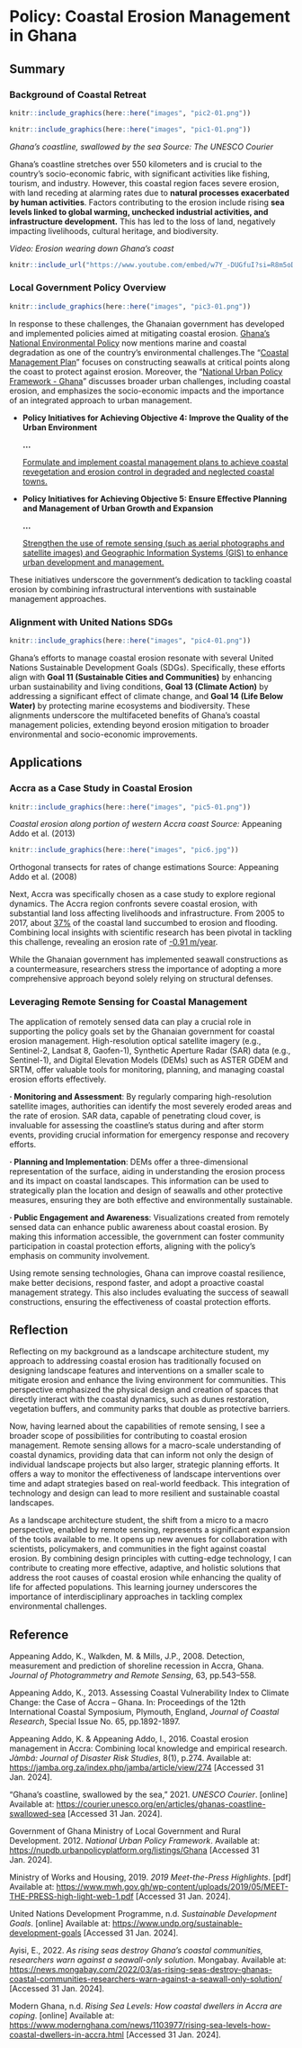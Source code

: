 # Policy: Coastal Erosion Management in Ghana

## Summary

### Background of Coastal Retreat

```{r echo=FALSE, out.width = "100%", fig.align='center', cache=FALSE}
knitr::include_graphics(here::here("images", "pic2-01.png"))
```

```{r echo=FALSE, out.width = "100%", fig.align='center', cache=FALSE}
knitr::include_graphics(here::here("images", "pic1-01.png"))
```

*Ghana's coastline, swallowed by the sea Source: The UNESCO Courier*

Ghana's coastline stretches over 550 kilometers and is crucial to the country's socio-economic fabric, with significant activities like fishing, tourism, and industry. However, this coastal region faces severe erosion, with land receding at alarming rates due to **natural processes exacerbated by human activities**. Factors contributing to the erosion include rising **sea levels linked to global warming, unchecked industrial activities, and infrastructure development.** This has led to the loss of land, negatively impacting livelihoods, cultural heritage, and biodiversity.

*Video: Erosion wearing down Ghana's coast*

```{r echo=FALSE, fig.align='center', cache=TRUE}
knitr::include_url("https://www.youtube.com/embed/w7Y_-DUGfuI?si=R8m5oDLfOsuWrAHM")
```

### Local Government Policy Overview

```{r echo=FALSE, out.width = "100%", fig.align='center', cache=FALSE}
knitr::include_graphics(here::here("images", "pic3-01.png"))
```

In response to these challenges, the Ghanaian government has developed and implemented policies aimed at mitigating coastal erosion. [Ghana's National Environmental Policy](http://maps.cersgis.org/nipportal/POLICIES/NATIONAL_ENVIRONMENTAL_POLICY_(MAIN).pdf) now mentions marine and coastal degradation as one of the country's environmental challenges.The "[Coastal Management Plan](https://www.mwh.gov.gh/wp-content/uploads/2019/05/MEET-THE-PRESS-high-light-web-1.pdf)" focuses on constructing seawalls at critical points along the coast to protect against erosion. Moreover, the "[National Urban Policy Framework - Ghana](https://nupdb.urbanpolicyplatform.org/listings/Ghana)" discusses broader urban challenges, including coastal erosion, and emphasizes the socio-economic impacts and the importance of an integrated approach to urban management.

-   **Policy Initiatives for Achieving Objective 4: Improve the Quality of the Urban Environment**

    **\...**

    [Formulate and implement coastal management plans to achieve coastal revegetation and erosion control in degraded and neglected coastal towns.]{.underline}

-   **Policy Initiatives for Achieving Objective 5: Ensure Effective Planning and Management of Urban Growth and Expansion**

    **\...**

    [Strengthen the use of remote sensing (such as aerial photographs and satellite images) and Geographic Information Systems (GIS) to enhance urban development and management.]{.underline}

These initiatives underscore the government's dedication to tackling coastal erosion by combining infrastructural interventions with sustainable management approaches.

### Alignment with United Nations SDGs

```{r echo=FALSE, out.width = "90%", fig.align='center', cache=FALSE}
knitr::include_graphics(here::here("images", "pic4-01.png"))
```

Ghana's efforts to manage coastal erosion resonate with several United Nations Sustainable Development Goals (SDGs). Specifically, these efforts align with **Goal 11 (Sustainable Cities and Communities)** by enhancing urban sustainability and living conditions, **Goal 13 (Climate Action)** by addressing a significant effect of climate change, and **Goal 14 (Life Below Water)** by protecting marine ecosystems and biodiversity. These alignments underscore the multifaceted benefits of Ghana's coastal management policies, extending beyond erosion mitigation to broader environmental and socio-economic improvements.

## Applications

### Accra as a Case Study in Coastal Erosion

```{r echo=FALSE, out.width = "45%", fig.align='center', cache=FALSE}
knitr::include_graphics(here::here("images", "pic5-01.png"))
```

*Coastal erosion along portion of western Accra coast Source:* Appeaning Addo et al. (2013)

```{r echo=FALSE, out.width = "45%", fig.align='center', cache=FALSE}
knitr::include_graphics(here::here("images", "pic6.jpg"))
```

Orthogonal transects for rates of change estimations Source: Appeaning Addo et al. (2008)

Next, Accra was specifically chosen as a case study to explore regional dynamics. The Accra region confronts severe coastal erosion, with substantial land loss affecting livelihoods and infrastructure. From 2005 to 2017, about [37%](https://news.mongabay.com/2022/03/as-rising-seas-destroy-ghanas-coastal-communities-researchers-warn-against-a-seawall-only-solution/) of the coastal land succumbed to erosion and flooding. Combining local insights with scientific research has been pivotal in tackling this challenge, revealing an erosion rate of [-0.91 m/year](https://www.ncbi.nlm.nih.gov/pmc/articles/PMC6014148/).

While the Ghanaian government has implemented seawall constructions as a countermeasure, researchers stress the importance of adopting a more comprehensive approach beyond solely relying on structural defenses.

### Leveraging Remote Sensing for Coastal Management

The application of remotely sensed data can play a crucial role in supporting the policy goals set by the Ghanaian government for coastal erosion management. High-resolution optical satellite imagery (e.g., Sentinel-2, Landsat 8, Gaofen-1), Synthetic Aperture Radar (SAR) data (e.g., Sentinel-1), and Digital Elevation Models (DEMs) such as ASTER GDEM and SRTM, offer valuable tools for monitoring, planning, and managing coastal erosion efforts effectively.

**· Monitoring and Assessment**: By regularly comparing high-resolution satellite images, authorities can identify the most severely eroded areas and the rate of erosion. SAR data, capable of penetrating cloud cover, is invaluable for assessing the coastline's status during and after storm events, providing crucial information for emergency response and recovery efforts.

**· Planning and Implementation**: DEMs offer a three-dimensional representation of the surface, aiding in understanding the erosion process and its impact on coastal landscapes. This information can be used to strategically plan the location and design of seawalls and other protective measures, ensuring they are both effective and environmentally sustainable.

**· Public Engagement and Awareness**: Visualizations created from remotely sensed data can enhance public awareness about coastal erosion. By making this information accessible, the government can foster community participation in coastal protection efforts, aligning with the policy's emphasis on community involvement.

Using remote sensing technologies, Ghana can improve coastal resilience, make better decisions, respond faster, and adopt a proactive coastal management strategy. This also includes evaluating the success of seawall constructions, ensuring the effectiveness of coastal protection efforts.

## Reflection

Reflecting on my background as a landscape architecture student, my approach to addressing coastal erosion has traditionally focused on designing landscape features and interventions on a smaller scale to mitigate erosion and enhance the living environment for communities. This perspective emphasized the physical design and creation of spaces that directly interact with the coastal dynamics, such as dunes restoration, vegetation buffers, and community parks that double as protective barriers.

Now, having learned about the capabilities of remote sensing, I see a broader scope of possibilities for contributing to coastal erosion management. Remote sensing allows for a macro-scale understanding of coastal dynamics, providing data that can inform not only the design of individual landscape projects but also larger, strategic planning efforts. It offers a way to monitor the effectiveness of landscape interventions over time and adapt strategies based on real-world feedback. This integration of technology and design can lead to more resilient and sustainable coastal landscapes.

As a landscape architecture student, the shift from a micro to a macro perspective, enabled by remote sensing, represents a significant expansion of the tools available to me. It opens up new avenues for collaboration with scientists, policymakers, and communities in the fight against coastal erosion. By combining design principles with cutting-edge technology, I can contribute to creating more effective, adaptive, and holistic solutions that address the root causes of coastal erosion while enhancing the quality of life for affected populations. This learning journey underscores the importance of interdisciplinary approaches in tackling complex environmental challenges.

## Reference

Appeaning Addo, K., Walkden, M. & Mills, J.P., 2008. Detection, measurement and prediction of shoreline recession in Accra, Ghana. *Journal of Photogrammetry and Remote Sensing*, 63, pp.543--558.

Appeaning Addo, K., 2013. Assessing Coastal Vulnerability Index to Climate Change: the Case of Accra -- Ghana. In: Proceedings of the 12th International Coastal Symposium, Plymouth, England, *Journal of Coastal Research*, Special Issue No. 65, pp.1892-1897.

Appeaning Addo, K. & Appeaning Addo, I., 2016. Coastal erosion management in Accra: Combining local knowledge and empirical research. *Jàmbá: Journal of Disaster Risk Studies*, 8(1), p.274. Available at: <https://jamba.org.za/index.php/jamba/article/view/274> \[Accessed 31 Jan. 2024\].

"Ghana's coastline, swallowed by the sea," 2021. *UNESCO Courier*. \[online\] Available at: <https://courier.unesco.org/en/articles/ghanas-coastline-swallowed-sea> \[Accessed 31 Jan. 2024\].

Government of Ghana Ministry of Local Government and Rural Development. 2012. *National Urban Policy Framework*. Available at: <https://nupdb.urbanpolicyplatform.org/listings/Ghana> \[Accessed 31 Jan. 2024\].

Ministry of Works and Housing, 2019. *2019 Meet-the-Press Highlights*. \[pdf\] Available at: <https://www.mwh.gov.gh/wp-content/uploads/2019/05/MEET-THE-PRESS-high-light-web-1.pdf> \[Accessed 31 Jan. 2024\].

United Nations Development Programme, n.d. *Sustainable Development Goals*. \[online\] Available at: <https://www.undp.org/sustainable-development-goals> \[Accessed 31 Jan. 2024\].

Ayisi, E., 2022. *As rising seas destroy Ghana's coastal communities, researchers warn against a seawall-only solution*. Mongabay. Available at: <https://news.mongabay.com/2022/03/as-rising-seas-destroy-ghanas-coastal-communities-researchers-warn-against-a-seawall-only-solution/> \[Accessed 31 Jan. 2024\].

Modern Ghana, n.d. *Rising Sea Levels: How coastal dwellers in Accra are coping*. \[online\] Available at: <https://www.modernghana.com/news/1103977/rising-sea-levels-how-coastal-dwellers-in-accra.html> \[Accessed 31 Jan. 2024\].
